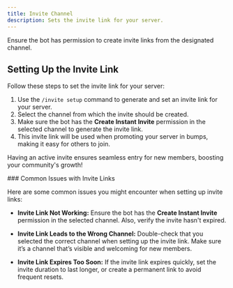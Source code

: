 ```yaml
---
title: Invite Channel
description: Sets the invite link for your server.
---
```


<Note>Ensure the bot has permission to create invite links from the designated channel.</Note>

## Setting Up the Invite Link

Follow these steps to set the invite link for your server:

1. Use the `/invite setup` command to generate and set an invite link for your server.
2. Select the channel from which the invite should be created.
3. Make sure the bot has the **Create Instant Invite** permission in the selected channel to generate the invite link.
4. This invite link will be used when promoting your server in bumps, making it easy for others to join.

Having an active invite ensures seamless entry for new members, boosting your community's growth!

<Info>
### Common Issues with Invite Links

Here are some common issues you might encounter when setting up invite links:

- **Invite Link Not Working:** Ensure the bot has the **Create Instant Invite** permission in the selected channel. Also, verify the invite hasn't expired.
  
- **Invite Link Leads to the Wrong Channel:** Double-check that you selected the correct channel when setting up the invite link. Make sure it’s a channel that’s visible and welcoming for new members.

- **Invite Link Expires Too Soon:** If the invite link expires quickly, set the invite duration to last longer, or create a permanent link to avoid frequent resets.
</Info>
